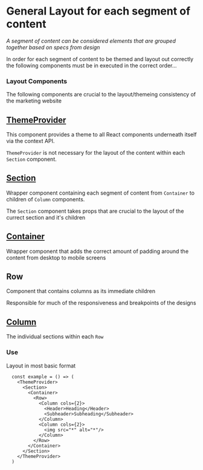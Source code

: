 


<Meta title="Layout/General Layout" />


# General Layout for each segment of content

*A segment of content can be considered elements that are grouped together based on specs from design*

In order for each segment of content to be themed and layout out correctly the following components must be in executed in the correct order...

### **Layout Components**

The following components are crucial to the layout/themeing consistency of the marketing website

## [ThemeProvider](/?path=/docs/layout-themeprovider--theme-provider)

This component provides a theme to all React components underneath itself via the context API.

`ThemeProvider` is not necessary for the layout of the content within each `Section` component.


## [Section](/?path=/docs/layout-section--section)

Wrapper component containing each segment of content from `Container` to children of `Column` components.

The `Section` component takes props that are crucial to the layout of the currect section and it's children


## [Container](/?path=/docs/layout-container--container)

Wrapper component that adds the correct amount of padding around the content from desktop to mobile screens


## Row

Component that contains columns as its immediate children

Responsible for much of the responsiveness and breakpoints of the designs


## [Column](/?path=/docs/layout-column--column)

The individual sections within each `Row`


### **Use**

Layout in most basic format


```
  const example = () => (
    <ThemeProvider>
      <Section>
        <Container>
          <Row>
            <Column cols={2}>
              <Header>Heading</Header>
              <Subheader>Subheading</Subheader>
            </Column>
            <Column cols={2}>
              <img src="*" alt="*"/>
            </Column>
          </Row>
        </Container>
      </Section>
    </ThemeProvider>
  )
```
